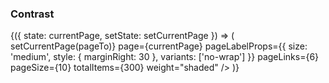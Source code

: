 
<PageTitle src="compositions/Pagination" title="Pagination" />
<Subtitle />
<Description />
<Primary />
<ArgsTable story={PRIMARY_STORY} />
<Stories />

### Contrast

<Canvas contrast>
  <StateWrapper initialState={8}>
    {({ state: currentPage, setState: setCurrentPage }) => (
      <Pagination
        contrast
        withEllipsis
        withFirstAndLast
        withPageLabel
        withPageLinks
        withPreviousAndNext
        ellipsisProps={{
          weight: 'ghost',
          color: 'neutral',
          style: { marginLeft: 8, marginRight: 8 },
        }}
        onChangePage={(event, pageTo) => setCurrentPage(pageTo)}
        page={currentPage}
        pageLabelProps={{ size: 'medium', style: { marginRight: 30 }, variants: ['no-wrap'] }}
        pageLinks={6}
        pageSize={10}
        totalItems={300}
        weight="shaded"
      />
    )}
  </StateWrapper>
</Canvas>
